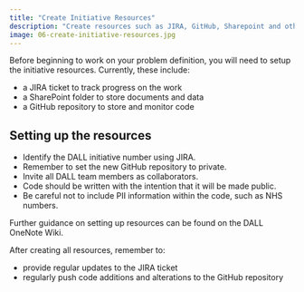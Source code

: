 ```yaml
---
title: "Create Initiative Resources"
description: "Create resources such as JIRA, GitHub, Sharepoint and others."
image: 06-create-initiative-resources.jpg
---
```


Before beginning to work on your problem definition, you will need to setup the initiative resources. Currently, these include:

- a JIRA ticket to track progress on the work
- a SharePoint folder to store documents and data
- a GitHub repository to store and monitor code

## Setting up the resources
- Identify the DALL initiative number using JIRA.
- Remember to set the new GitHub repository to private.
- Invite all DALL team members as collaborators.
- Code should be written with the intention that it will be made public.
- Be careful not to include PII information within the code, such as NHS numbers.

Further guidance on setting up resources can be found on the DALL OneNote Wiki. 

After creating all resources, remember to:

- provide regular updates to the JIRA ticket
- regularly push code additions and alterations to the GitHub repository

